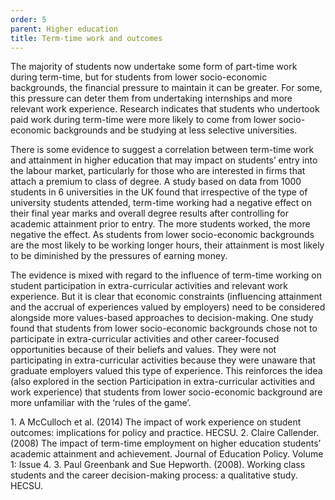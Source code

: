 ```yaml
---
order: 5
parent: Higher education
title: Term-time work and outcomes
---
```


The majority of students now undertake some form of part-time work during
term-time, but for students from lower socio-economic backgrounds, the financial
pressure to maintain it can be greater. For some, this pressure can deter them
from undertaking internships and more relevant work experience. Research
indicates that students who undertook paid work during term-time were more
likely to come from lower socio-economic backgrounds and be studying at less
selective universities.<FootnoteLink text="1"/>

<ResearchImage imageName="term-time-work-and-employment-outcomes.jpg" />

There is some evidence to suggest a correlation between term-time work and
attainment in higher education that may impact on students’ entry into the
labour market, particularly for those who are interested in firms that attach a
premium to class of degree. A study based on data from 1000 students in 6
universities in the UK found that irrespective of the type of university
students attended, term-time working had a negative effect on their final year
marks and overall degree results after controlling for academic attainment prior
to entry.<FootnoteLink text="2"/> The more students
worked, the more negative the effect. As students from lower socio-economic
backgrounds are the most likely to be working longer hours, their attainment is
most likely to be diminished by the pressures of earning money.

The evidence is mixed with regard to the influence of term-time working on
student participation in extra-curricular activities and relevant work
experience. But it is clear that economic constraints (influencing attainment
and the accrual of experiences valued by employers) need to be considered
alongside more values-based approaches to decision-making. One study found that
students from lower socio-economic backgrounds chose not to participate in
extra-curricular activities and other career-focused opportunities because of
their beliefs and values.<FootnoteLink text="3"/> They
were not participating in extra-curricular activities because they were unaware
that graduate employers valued this type of experience. This reinforces the idea
(also explored in the section <Link className="internal-link"
to="/life-stage-research/higher-education/extra-curricular-activities-and-work-experience">Participation
in extra-curricular activities and work experience</Link>) that students from
lower socio-economic background are more unfamiliar with the ‘rules of the
game’.

<Footnotes>
	1. A McCulloch et al. (2014) The impact of work experience on student outcomes: implications for policy and practice. HECSU.
	2. Claire Callender. (2008) The impact of term-time employment on higher education students’ academic attainment and achievement. Journal of Education Policy. Volume 1: Issue 4.
	3. Paul Greenbank and Sue Hepworth. (2008). Working class students and the career decision-making process: a qualitative study. HECSU.
</Footnotes>
